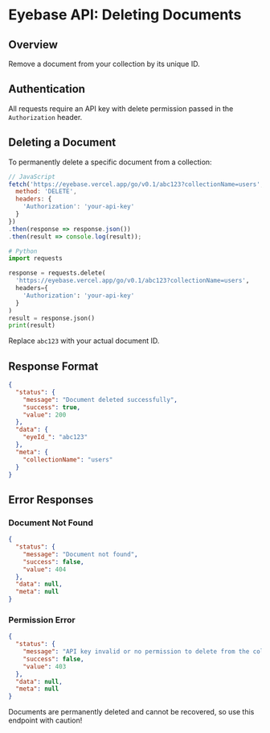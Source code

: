 # Eyebase API: Deleting Documents

## Overview
Remove a document from your collection by its unique ID.

## Authentication
All requests require an API key with delete permission passed in the `Authorization` header.

## Deleting a Document
To permanently delete a specific document from a collection:

```javascript
// JavaScript
fetch('https://eyebase.vercel.app/go/v0.1/abc123?collectionName=users', {
  method: 'DELETE',
  headers: {
    'Authorization': 'your-api-key'
  }
})
.then(response => response.json())
.then(result => console.log(result));
```

```python
# Python
import requests

response = requests.delete(
  'https://eyebase.vercel.app/go/v0.1/abc123?collectionName=users',
  headers={
    'Authorization': 'your-api-key'
  }
)
result = response.json()
print(result)
```

Replace `abc123` with your actual document ID.

## Response Format
```json
{
  "status": {
    "message": "Document deleted successfully",
    "success": true,
    "value": 200
  },
  "data": {
    "eyeId_": "abc123"
  },
  "meta": {
    "collectionName": "users"
  }
}
```

## Error Responses

### Document Not Found
```json
{
  "status": {
    "message": "Document not found",
    "success": false,
    "value": 404
  },
  "data": null,
  "meta": null
}
```

### Permission Error
```json
{
  "status": {
    "message": "API key invalid or no permission to delete from the collection",
    "success": false,
    "value": 403
  },
  "data": null,
  "meta": null
}
```

Documents are permanently deleted and cannot be recovered, so use this endpoint with caution!
